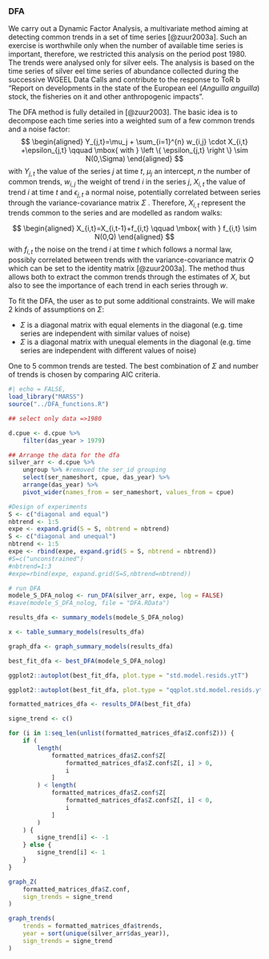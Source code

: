 ### DFA

We carry out a Dynamic Factor Analysis, a multivariate
method aiming at detecting common trends in a set of time series [@zuur2003a].
Such an exercise is worthwhile only when the number of available time series is important, 
therefore, we restricted this analysis on the period post 1980. The trends were analysed only for 
silver eels. The analysis is based on the time series of silver eel 
time series of abundance collected during the successive WGEEL Data Calls and 
contribute to the response to ToR b “Report on developments in the state of the European eel
(*Anguilla anguilla*) stock, the fisheries on it and other anthropogenic impacts”.

The DFA method is fully detailed in [@zuur2003]. The basic idea is to decompose each time series into a weighted sum of a few common trends and a noise factor:
$$
\begin{aligned}
Y_{j,t}=\mu_j + \sum_{i=1}^{n} w_{i,j} \cdot X_{i,t} +\epsilon_{j,t} \qquad \mbox{ with } \left \{ \epsilon_{j,t} \right \}  \sim N(0,\Sigma)
\end{aligned}
$$
with $Y_{j, t}$ the value of the series $j$ at time $t$, $\mu_j$ an intercept, $n$ the number of common trends, $w_{i, j}$ the weight of trend $i$ in the series $j$, $X_{i,t}$ the value of trend $i$ at time $t$ and $\epsilon_{j,t}$ a normal noise, potentially correlated between series through the variance-covariance matrix $\Sigma$ . Therefore, $X_{i,t}$ represent the trends common to the series and are modelled as random walks:

$$
\begin{aligned}
X_{i,t}=X_{i,t-1}+f_{i,t} \qquad \mbox{ with } f_{i,t} \sim N(0,Q)
\end{aligned}
$$
with $f_{i,t}$ the noise on the trend $i$ at time $t$ which follows a normal law, possibly correlated between trends with the variance-covariance matrix $Q$ which can be set to the identity matrix [@zuur2003a].
The method thus allows both to extract the common trends through the estimates of $X$, but also to see the importance of each trend in each series through $w$.

To fit the DFA, the user as to put some additional constraints. We will make 2 kinds of assumptions on $\Sigma$:

* $\Sigma$ is a diagonal matrix with equal elements in the diagonal (e.g. time series are independent with similar values of noise)
* $\Sigma$ is a diagonal matrix with unequal elements in the diagonal (e.g. time series are independent with different values of noise)


One to 5 common trends are tested. The best combination of $\Sigma$ and number of trends is chosen by comparing AIC criteria. 

```r
#| echo = FALSE,
load_library("MARSS")
source("../DFA_functions.R")
```


```r

## select only data =>1980

d.cpue <- d.cpue %>%
    filter(das_year > 1979)

## Arrange the data for the dfa
silver_arr <- d.cpue %>%
    ungroup %>% #removed the ser_id grouping
    select(ser_nameshort, cpue, das_year) %>%
    arrange(das_year) %>%
    pivot_wider(names_from = ser_nameshort, values_from = cpue)

```


```r
#Design of experiments
S <- c("diagonal and equal")
nbtrend <- 1:5
expe <- expand.grid(S = S, nbtrend = nbtrend)
S <- c("diagonal and unequal")
nbtrend <- 1:5
expe <- rbind(expe, expand.grid(S = S, nbtrend = nbtrend))
#S=c("unconstrained")
#nbtrend=1:3
#expe=rbind(expe, expand.grid(S=S,nbtrend=nbtrend))

# run DFA
modele_S_DFA_nolog <- run_DFA(silver_arr, expe, log = FALSE)
#save(modele_S_DFA_nolog, file = "DFA.RData")
```

```r
results_dfa <- summary_models(modele_S_DFA_nolog)

x <- table_summary_models(results_dfa)

graph_dfa <- graph_summary_models(results_dfa)

best_fit_dfa <- best_DFA(modele_S_DFA_nolog)

ggplot2::autoplot(best_fit_dfa, plot.type = "std.model.resids.ytT")

ggplot2::autoplot(best_fit_dfa, plot.type = "qqplot.std.model.resids.ytt1")

formatted_matrices_dfa <- results_DFA(best_fit_dfa)
```

```r

signe_trend <- c()

for (i in 1:seq_len(unlist(formatted_matrices_dfa$Z.conf$Z))) {
    if (
        length(
            formatted_matrices_dfa$Z.conf$Z[
                formatted_matrices_dfa$Z.conf$Z[, i] > 0,
                i
            ]
        ) < length(
            formatted_matrices_dfa$Z.conf$Z[
                formatted_matrices_dfa$Z.conf$Z[, i] < 0,
                i
            ]
        )
    ) {
        signe_trend[i] <- -1
    } else {
        signe_trend[i] <- 1
    }
}

graph_Z(
    formatted_matrices_dfa$Z.conf,
    sign_trends = signe_trend
)

graph_trends(
    trends = formatted_matrices_dfa$trends,
    year = sort(unique(silver_arr$das_year)),
    sign_trends = signe_trend
)
```

